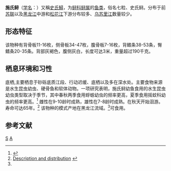 {{Speciesbox 
| genus = Acipenser
| species = schrenckii
| status = CR | status_system = IUCN3.1
| image = Japanese Sturgeon (Acipenser schrenckii).jpg
| authority = (Brandt, 1869)<ref name='id5321'>{{cite web| url =http://www.bioinfo.cn/db05/BjdwSpecies.php?action=view&id=5321| title =施氏鲟| work =《中国动物物种编目数据库》| publisher =中国科学院微生物研究所| author =中国科学院动物研究所| accessdate =2009-04-11| deadurl =yes| archiveurl =https://web.archive.org/web/20160305032806/http://www.bioinfo.cn/db05/BjdwSpecies.php?action=view&id=5321| archivedate =2016-03-05}}</ref>
}}

'''施氏鲟'''（[[学名|学名]]：{{lang|la|''Acipenser schrenckii''}}）又稱[[史氏鱘|史氏鱘]]，为[[鲟科|鲟科]][[鲟属|鲟属]]的[[鱼类|鱼类]]，俗名七粒、史氏鲟。分布于前[[苏联|苏联]]以及[[黑龙江|黑龙江]]中游和[[松花江|松花江]]下游分布较多、[[乌苏里江|乌苏里江]]数量较少。
==形态特征==
该物种有背骨板11-16枚，侧骨板34-47枚，腹骨板7-16枚，背鳍条38-53条，臀鳍条20-35条。背部灰褐色，腹侧灰白，长度可达3米，重量超过190千克。
==栖息环境和习性==
底栖,主要栖息于砂砾底质江段、行动迟缓、底栖以及多在深水处。主要食物来源是水生昆虫幼虫、硬骨鱼和软体动物。一项研究表明，施氏鲟幼鱼食用的水生昆虫幼虫类型取决于季节，其中春秋两季食用蜉蝣幼虫的频率更高，夏季食用摇蚊科幼虫的频率更高。<ref>{{Cite journal|last1=Li|first1=Lei|last2=Zhang|first2=Ying|last3=Zhang|first3=Jinfeng|last4=Ma|first4=Bo|date=2020-05-04|title=Seasonal variation in diet of juvenile Amur sturgeon Acipenser schrenckii in the lower reaches of the Songhua River, Northeast China|url=http://dx.doi.org/10.1111/jai.14041|journal=Journal of Applied Ichthyology|volume=36|issue=3|pages=275–281|doi=10.1111/jai.14041|issn=0175-8659}}</ref> 雌性在9-10龄时成熟，雄性在7-8龄时成熟。在秋天开始洄游。寿命可达65年。<ref name="pond life">[http://www.pond-life.me.uk/sturgeon/acipenserschrenckii.php Description and distribution]  {{webarchive|url=https://web.archive.org/web/20131210031444/http://www.pond-life.me.uk/sturgeon/acipenserschrenckii.php |date=10 December 2013 }}</ref> 该物种的模式产地在黑龙江流域。<ref name='id5321'/>可食用。

== 参考文献 ==
{{reflist}}

{{Taxonbar|from=Q481710}}

[[Category:鲟属|S]]
[[Category:1869年描述的鱼类|A]]